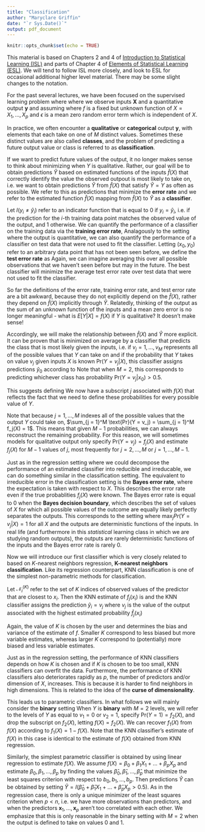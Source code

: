 ```yaml
---
title: "Classification"
author: "Maryclare Griffin"
date: "`r Sys.Date()`"
output: pdf_document
---
```


```r
knitr::opts_chunk$set(echo = TRUE)
```

This material is based on Chapters 2 and 4 of [Introduction to Statistical Learning (ISL)](https://www.statlearning.com) and parts of Chapter 4 of [Elements of Statistical Learning (ESL)](https://hastie.su.domains/ElemStatLearn/). We will tend to follow ISL more closely, and look to ESL for occasional additional higher level material. There may be some slight changes to the notation.

For the past several lectures, we have been focused on the supervised learning problem where where we observe inputs $\boldsymbol X$ and a quantitative output $\boldsymbol y$ and assuming
\begin{align*}
Y = f(X) + \epsilon,
\end{align*}
where $f$ is a fixed but unknown function of $X = X_1, \dots, X_p$ and $\epsilon$ is a mean zero random error term which is independent of $X$. 

In practice, we often encounter a **qualitative** or **categorical** output $\boldsymbol y$, with elements that each take on one of $M$ distinct values. Sometimes these distinct values are also called **classes**, and the problem of predicting a future output value or class is referred to as **classification**.

If we want to predict future values of the output, it no longer makes sense to think about minimizing 
\begin{align*}
E[(Y - \hat{f}(X))^2]
\end{align*}
when $Y$ is qualitative. Rather, our goal will be to obtain predictions $\hat{Y}$ based on estimated functions of the inputs $\hat{f}(X)$ that correctly identify the value the observed outpout is most likely to take on, i.e. we want to obtain predictions $\hat{Y}$ from $\hat{f}(X)$ that satisfy $\hat{Y} = Y$ as often as possible. We refer to this as predictions that minimize the **error rate** and we refer to the estimated function $\hat{f}(X)$ mapping from $\hat{f}(X)$ to $\hat{Y}$ as a **classifier**.

Let $I(y_i \neq \hat{y}_i)$ refer to an indicator function that is equal to $0$ if $y_i = \hat{y}_i$, i.e. if the prediction for the $i$-th training data point matches the observed value of the output, and $1$ otherwise. We can quantify the performance of a classifier on the training data via the **training error rate**,
\begin{align*}
\sum_{i = 1}^n I(y_i \neq \hat{y}_i).
\end{align*}
Analagously to the setting where the output is quantitative, we can also quantify the performance of a classifier on test data that were not used to fit the classifier. Letting $(x_0, y_0)$ refer to an arbitrary data point that has not been seen before, we define the **test error rate** as
\begin{align}
I(y_0 \neq \hat{y}_0).\label{eq:ter}
\end{align}
Again, we can imagine averaging this over all possible observations that we haven't seen before but may in the future. The best classifier will minimize the average test error rate over test data that were not used to fit the classifier.

So far the definitions of the error rate, training error rate, and test error rate are a bit awkward, because they do not explicitly depend on the $\hat{f}(X)$, rather they depend on $\hat{f}(X)$ implicitly through $\hat{Y}$. Relatedly, thinking of the output as the sum of an unknown function of the inputs and a mean zero error is no longer meaningful - what is $E[Y|X] = f(X)$ if $Y$ is qualitative? It doesn't make sense! 

Accordingly, we will make the relationship between $\hat{f}(X)$ and $\hat{Y}$ more explicit.
It can be proven that \eqref{eq:ter} is minimized on average by a classifier that predicts the class that is most likely given the inputs, i.e. if $v_j = 1, \dots, v_M$ represents all of the possible values that $Y$ can take on and if the probability that $Y$ takes on value $v_j$ given inputs $X$ is known $\text{Pr}(Y = v_j | X)$, this classifier assigns predictions $\hat{y}_0$ according to
\begin{align*}
\hat{y}_0 = \text{argmax}_j \text{Pr}(Y = v_j | x_0),
\end{align*}
Note that when $M = 2$, this corresponds to predicting whichever class has probability $\text{Pr}(Y = v_j | x_0) > 0.5$.

This suggests defining 
\begin{align*}
f_j (X) = \text{Pr}(Y = v_j | X).
\end{align*}
We now have a subscript $j$ associated with $f(X)$ that reflects the fact that we need to define these probabilities for every possible value of $Y$. 

Note that because $j = 1, \dots, M$ indexes all of the possible values that the output $Y$ could take on, $\sum_{j = 1}^M \text{Pr}(Y = v_j) = \sum_{j = 1}^M f_j(X) = 1$. This means that given $M - 1$ probabilities, we can always reconstruct the remaining probability. For this reason, we will sometimes models for qualitative output only specify $\text{Pr}(Y = v_j) = f_j (X)$ and estimate $f_j(X)$ for $M - 1$ values of $j$, most frequently for $j = 2, \dots, M$ or $j = 1, \dots, M - 1$.

Just as in the regression setting where we could decompose the performance of an estimated classifier into reducible and irreducable, we can do something similar in the classification setting. The equivalent to irreducible error in the classification setting is the **Bayes error rate**,
\begin{align}
1 - E[\text{max}_j f_j(X)], \label{eq:ber}
\end{align}
where the expectation is taken with respect to $X$.
This describes the error rate even if the true probablities $f_j(X)$ were known. 
The Bayes error rate is equal to $0$ when the **Bayes decision boundary**, which describes the set of values of $X$ for which all possible values of the outcome are equally likely perfectly separates the outputs. This corresponds to the setting where $\text{max}_j Pr(Y = v_j|X) = 1$ for all $X$ and the outputs are deterministic functions of the inputs. In real life (and furthermore in this *statistical* learning class in which we are studying random outputs), the outputs are rarely deterministic functions of the inputs and the Bayes error rate is rarely $0$.

<!-- Go over figure 2.13 -->

Now we will introduce our first classifier which is very closely related to based on $K$-nearest neighbors regression, **K-nearest neighbors classification**. Like its regression counterpart, KNN classification is one of the simplest non-parametric methods for classification.

Let $\mathcal{N}^{(K)}_i$ refer to the set of $K$ indices of observed values of the predictor that are closest to $x_i$. Then the KNN estimate of $f_j(x_i)$ is
\begin{align*}
\hat{f}_j(x_i) = \frac{1}{K}\sum_{k \in \mathcal{N}^{(K)}_i} I(y_k = v_j)
\end{align*}
and the KNN classifier assigns the prediction $\hat{y}_i = v_j$ where $v_j$ is the value of the output associated with the highest estimated probability $\hat{f}_j(x_i)$

<!-- Go over figure here 2.15 here --> 

Again, the value of $K$ is chosen by the user and determines the bias and variance of the estimate of $f$. Smaller $K$ correspond to less biased but more variable estimates, whereas larger $K$ correspond to (potentially) more biased and less variable estimates. 

<!-- Go over figure here 2.16 here --> 

Just as in the regression setting, the performance of KNN classifiers depends on how $K$ is chosen and if $K$ is chosen to be too small, KNN classifiers can overfit the data.
Furthermore, the performance of KNN classifiers also deteriorates rapidly as $p$, the number of predictors and/or dimension of $X$, increases. This is because it is harder to find neighbors in high dimensions. This is related to the idea of the **curse of dimensionality**. 

<!-- Go over figure here 2.17 here --> 

This leads us to parametric classifiers. 
In what follows we will mainly consider the **binary** setting When $Y$ is **binary** with $M = 2$ levels, we will refer to the levels of $Y$ as equal to $v_1 = 0$ or $v_2 = 1$, specify $\text{Pr}(Y = 1) = f_2 (X)$, and drop the subscript on $f_2(X)$, letting $f(X) = f_2(X)$. We can recover $f_1(X)$ from $f(X)$ according to $f_1(X) = 1 - f(X)$. Note that the KNN classifier's estimate of $f(X)$ in this case is identical to the estimate of $f(X)$ obtained from KNN regression.

Similarly, the simplest parametric classifier is obtained by using linear regression to estimate $f(X)$. We assume $f(X) = \beta_0 + \beta_1 X_1 + \dots + \beta_p X_p$ and estimate $\beta_0, \beta_1, \dots, \beta_p$ by finding the values $\hat{\beta}_0, \hat{\beta}_1, \dots, \hat{\beta}_p$ that minimize the least squares criterion
\begin{align*}
\sum_{i = 1}^n (y_i - b_0 - x_{i1} b_1 - \dots - x_{ip}b_p)^2,
\end{align*}
with respect to $b_0, b_1, \dots, b_p$. Then predictions $\hat{Y}$ can be obtained by setting $\hat{Y} = I(\hat{\beta}_0+ \hat{\beta}_1 X_1 + \dots + \hat{\beta}_p X_p > 0.5)$. As in the regression case, there is only a unique minimizer of the least squares criterion when $p < n$, i.e. we have more observations than predictors, and when the predictors $\boldsymbol x_1, \dots, \boldsymbol x_p$ aren't too correlated with each other. We emphasize that this is only reasonable in the binary setting with $M = 2$ when the output is defined to take on values $0$ and $1$. 

